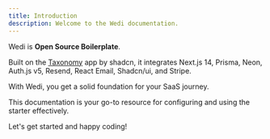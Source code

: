 ```yaml
---
title: Introduction
description: Welcome to the Wedi documentation.
---
```


Wedi is <b>Open Source Boilerplate</b>.

Built on the [Taxonomy](https://github.com/shadcn-ui/taxonomy) app by shadcn, it integrates Next.js 14, Prisma, Neon, Auth.js v5, Resend, React Email, Shadcn/ui, and Stripe.

With Wedi, you get a solid foundation for your SaaS journey.

This documentation is your go-to resource for configuring and using the starter effectively.

Let's get started and happy coding!
